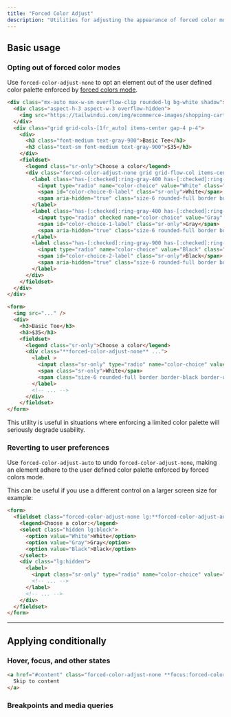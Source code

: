 ```yaml
---
title: "Forced Color Adjust"
description: "Utilities for adjusting the appearance of forced color modes"
---
```




## Basic usage

### Opting out of forced color modes

Use `forced-color-adjust-none` to opt an element out of the user defined color palette enforced by [forced colors mode](/docs/examples/hover-focus-and-other-states#forced-colors-mode).

```html {{ example: { hint: 'Try emulating &#96;forced-colors: active&#96; in your developer tools to see the changes' }}}
<div class="mx-auto max-w-sm overflow-clip rounded-lg bg-white shadow">
  <div class="aspect-h-3 aspect-w-3 overflow-hidden">
    <img src="https://tailwindui.com/img/ecommerce-images/shopping-cart-page-01-product-02.jpg" alt="Two each of gray, white, and black shirts laying flat." class="h-full w-full object-cover object-center" />
  </div>
  <div class="grid grid-cols-[1fr_auto] items-center gap-4 p-4">
    <div>
      <h3 class="font-medium text-gray-900">Basic Tee</h3>
      <h3 class="text-sm font-medium text-gray-900">$35</h3>
    </div>
    <fieldset>
      <legend class="sr-only">Choose a color</legend>
      <div class="forced-color-adjust-none grid grid-flow-col items-center gap-3">
        <label class="has-[:checked]:ring-gray-400 has-[:checked]:ring-1 has-[:checked]:ring-offset-1 relative -m-0.5 flex cursor-pointer items-center justify-center rounded-full p-0.5 ring-0 focus:outline-none">
          <input type="radio" name="color-choice" value="White" class="sr-only" aria-labelledby="color-choice-0-label" />
          <span id="color-choice-0-label" class="sr-only">White</span>
          <span aria-hidden="true" class="size-6 rounded-full border border-black border-opacity-10 bg-white"></span>
        </label>
        <label class="has-[:checked]:ring-gray-400 has-[:checked]:ring-1 has-[:checked]:ring-offset-1 relative -m-0.5 flex cursor-pointer items-center justify-center rounded-full p-0.5 ring-0 focus:outline-none">
          <input type="radio" checked name="color-choice" value="Gray" class="sr-only" />
          <span id="color-choice-1-label" class="sr-only">Gray</span>
          <span aria-hidden="true" class="size-6 rounded-full border border-black border-opacity-10 bg-gray-200"></span>
        </label>
        <label class="has-[:checked]:ring-gray-900 has-[:checked]:ring-1 has-[:checked]:ring-offset-1 relative -m-0.5 flex cursor-pointer items-center justify-center rounded-full p-0.5 ring-0 focus:outline-none">
          <input type="radio" name="color-choice" value="Black" class="sr-only" aria-labelledby="color-choice-2-label" />
          <span id="color-choice-2-label" class="sr-only">Black</span>
          <span aria-hidden="true" class="size-6 rounded-full border border-black border-opacity-10 bg-gray-900"></span>
        </label>
      </div>
    </fieldset>
  </div>
</div>
```

```html
<form>
  <img src="..." />
  <div>
    <h3>Basic Tee</h3>
    <h3>$35</h3>
    <fieldset>
      <legend class="sr-only">Choose a color</legend>
      <div class="**forced-color-adjust-none** ...">
        <label >
          <input class="sr-only" type="radio" name="color-choice" value="White" />
          <span class="sr-only">White</span>
          <span class="size-6 rounded-full border border-black border-opacity-10 bg-white"></span>
        </label>
        <!-- ... -->
      </div>
    </fieldset>
</form>
```

This utility is useful in situations where enforcing a limited color palette will seriously degrade usability.


### Reverting to user preferences

Use `forced-color-adjust-auto` to undo `forced-color-adjust-none`, making an element adhere to the user defined color palette enforced by forced colors mode. 

This can be useful if you use a different control on a larger screen size for example: 

```html
<form>
  <fieldset class="forced-color-adjust-none lg:**forced-color-adjust-auto** ...">
    <legend>Choose a color:</legend>
    <select class="hidden lg:block">
      <option value="White">White</option>
      <option value="Gray">Gray</option>
      <option value="Black">Black</option>
    </select>
    <div class="lg:hidden">
      <label>
        <input class="sr-only" type="radio" name="color-choice" value="White" />
        <!-- ... -->
      </label>
      <!-- ... -->
    </div>
  </fieldset>
</form>
```

---

## <Heading ignore>Applying conditionally</Heading>

### <Heading ignore>Hover, focus, and other states</Heading>

<HoverFocusAndOtherStates featuredClass="forced-color-adjust-none" variant="focus">

```html
<a href="#content" class="forced-color-adjust-none **focus:forced-color-adjust-auto**">
  Skip to content
</a>
```

</HoverFocusAndOtherStates>

### <Heading ignore>Breakpoints and media queries</Heading>

<BreakpointsAndMediaQueries defaultClass="forced-color-adjust-none" featuredClass="forced-color-adjust-auto" />